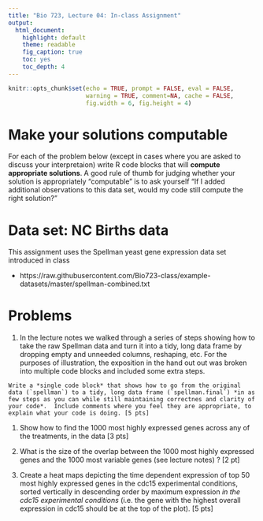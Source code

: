 ```yaml
---
title: "Bio 723, Lecture 04: In-class Assignment"
output:
  html_document:
    highlight: default
    theme: readable
    fig_caption: true
    toc: yes
    toc_depth: 4
---
```


```r
knitr::opts_chunk$set(echo = TRUE, prompt = FALSE, eval = FALSE, 
                      warning = TRUE, comment=NA, cache = FALSE,
                      fig.width = 6, fig.height = 4)
```

# Make your solutions computable

For each of the problem below (except in cases where you are asked to discuss your interpretaion) write R code blocks that will **compute appropriate solutions**. A good rule of thumb for judging whether your solution is appropriately "computable" is to ask yourself "If I added additional observations to this data set, would my code still compute the right solution?"


# Data set: NC Births data

This assignment uses the Spellman yeast gene expression data set introduced in class

* https://raw.githubusercontent.com/Bio723-class/example-datasets/master/spellman-combined.txt


# Problems

  1. In the lecture notes we walked through a series of steps showing how to take the raw Spellman data and turn it into a tidy, long data frame by dropping empty and unneeded columns, reshaping, etc.  For the purposes of illustration, the exposition in the hand out out was broken into multiple code blocks and included some extra steps.  

    Write a *single code block* that shows how to go from the original data (`spellman`) to a tidy, long data frame (`spellman.final`) *in as few steps as you can while still maintaining correctnes and clarity of your code*.  Include comments where you feel they are appropriate, to explain what your code is doing. [5 pts]

  
  1. Show how to find the 1000 most highly expressed genes across any of the treatments, in the data [3 pts]

  1. What is the size of the overlap between the 1000 most highly expressed genes and the 1000 most variable genes (see lecture notes) ? [2 pt]
  
  1. Create a heat maps depicting the time dependent expression of top 50 most highly expressed genes in the cdc15 experimental conditions, sorted vertically in descending order by maximum expression *in the cdc15 experimental conditions* (i.e. the gene with the highest overall expression in cdc15 should be at the top of the plot). [5 pts]
  
  
